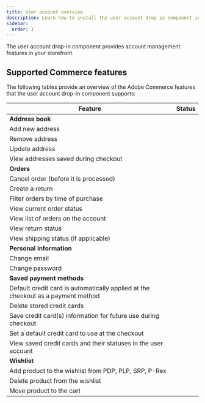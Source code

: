 ```yaml
---
title: User account overview
description: Learn how to install the user account drop-in component in your site.
sidebar:
  order: 1
---
```



The user account drop-in component provides account management features in your storefront.

## Supported Commerce features

The following tables provide an overview of the Adobe Commerce features that the user account drop-in component supports:

<table>
  <thead>
    <tr>
      <th>Feature</th>
      <th>Status</th>
    </tr>
  </thead>
  <tbody>
    <tr>
      <td colspan="3" style="font-weight:bold;">
        Address book
      </td>
    </tr>
    <tr>
      <td>Add new address</td>
      <td>
        <Badge text="Roadmap" variant="note" />
      </td>
    </tr>
    <tr>
      <td>Remove address</td>
      <td>
        <Badge text="Roadmap" variant="note" />
      </td>
    </tr>
    <tr>
      <td>Update address</td>
      <td>
        <Badge text="Roadmap" variant="note" />
      </td>
    </tr>
    <tr>
      <td>View addresses saved during checkout</td>
      <td>
        <Badge text="Supported" variant="success" />
      </td>
    </tr>
    <tr>
      <td colspan="3" style="font-weight:bold;">
        Orders
      </td>
    </tr>
    <tr>
      <td>Cancel order (before it is processed)</td>
      <td>
        <Badge text="Roadmap" variant="note" />
      </td>
    </tr>
    <tr>
      <td>Create a return</td>
      <td>
        <Badge text="Roadmap" variant="note" />
      </td>
    </tr>
    <tr>
      <td>Filter orders by time of purchase</td>
      <td>
        <Badge text="Roadmap" variant="note" />
      </td>
    </tr>
    <tr>
      <td>View current order status</td>
      <td>
        <Badge text="Roadmap" variant="note" />
      </td>
    </tr>
    <tr>
      <td>View list of orders on the account</td>
      <td>
        <Badge text="Roadmap" variant="note" />
      </td>
    </tr>
    <tr>
      <td>View return status</td>
      <td>
        <Badge text="Roadmap" variant="note" />
      </td>
    </tr>
    <tr>
      <td>View shipping status (if applicable)</td>
      <td>
        <Badge text="Roadmap" variant="note" />
      </td>
    </tr>
    <tr>
      <td colspan="3" style="font-weight:bold;">
        Personal information
      </td>
    </tr>
    <tr>
      <td>Change email</td>
      <td>
        <Badge text="Roadmap" variant="note" />
      </td>
    </tr>
    <tr>
      <td>Change password</td>
      <td>
        <Badge text="Roadmap" variant="note" />
      </td>
    </tr>
    <tr>
      <td colspan="3" style="font-weight:bold;">
        Saved payment methods
      </td>
    </tr>
    <tr>
      <td>Default credit card is automatically applied at the checkout as a payment method</td>
      <td>
        <Badge text="Roadmap" variant="note" />
      </td>
    </tr>
    <tr>
      <td>Delete stored credit cards</td>
      <td>
        <Badge text="Roadmap" variant="note" />
      </td>
    </tr>
    <tr>
      <td>Save credit card(s) information for future use during checkout</td>
      <td>
        <Badge text="Roadmap" variant="note" />
      </td>
    </tr>
    <tr>
      <td>Set a default credit card to use at the checkout</td>
      <td>
        <Badge text="Roadmap" variant="note" />
      </td>
    </tr>
    <tr>
      <td>View saved credit cards and their statuses in the user account</td>
      <td>
        <Badge text="Roadmap" variant="note" />
      </td>
    </tr>
    <tr>
      <td colspan="3" style="font-weight:bold;">
        Wishlist
      </td>
    </tr>
    <tr>
      <td>Add product to the wishlist from PDP, PLP, SRP, P-Rex</td>
      <td>
        <Badge text="Roadmap" variant="note" />
      </td>
    </tr>
    <tr>
      <td>Delete product from the wishlist</td>
      <td>
        <Badge text="Roadmap" variant="note" />
      </td>
    </tr>
    <tr>
      <td>Move product to the cart</td>
      <td>
        <Badge text="Roadmap" variant="note" />
      </td>
    </tr>
  </tbody>
</table>
